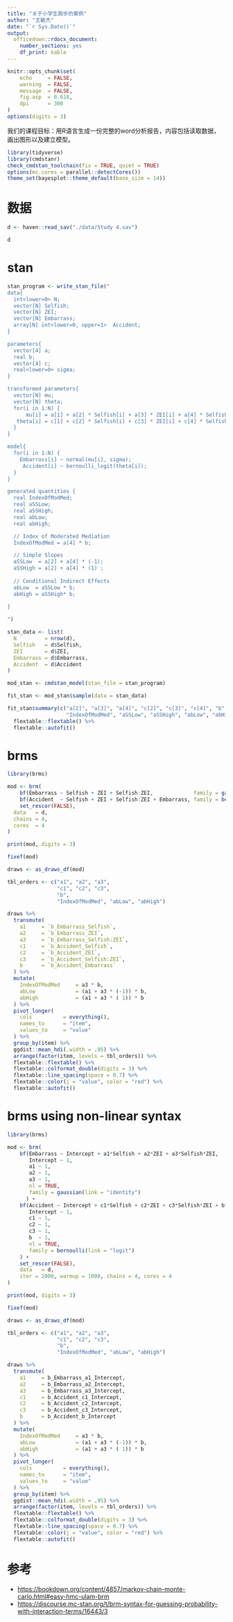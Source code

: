 ```yaml
---
title: "关于小学生跑步的案例"
author: "王敏杰"
date: "`r Sys.Date()`"
output: 
  officedown::rdocx_document:
    number_sections: yes
    df_print: kable
---
```




```r
knitr::opts_chunk$set(
    echo     = FALSE,
    warning  = FALSE, 
    message  = FALSE,
    fig.asp  = 0.618,
    dpi      = 300
)
options(digits = 3)
```


我们的课程目标：用R语言生成一份完整的word分析报告，内容包括读取数据，画出图形以及建立模型。



```r
library(tidyverse)
library(cmdstanr)
check_cmdstan_toolchain(fix = TRUE, quiet = TRUE)
options(mc.cores = parallel::detectCores())
theme_set(bayesplot::theme_default(base_size = 14))
```


# 数据

```r
d <- haven::read_sav("./data/Study 4.sav")

d
```

# stan

```r
stan_program <- write_stan_file("
data{
  int<lower=0> N;
  vector[N] Selfish;
  vector[N] ZEI;
  vector[N] Embarrass;
  array[N] int<lower=0, upper=1>  Accident;
}

parameters{
  vector[4] a;
  real b;
  vector[4] c;
  real<lower=0> sigma;
}

transformed parameters{
  vector[N] mu;
  vector[N] theta;
  for(i in 1:N) {
      mu[i] = a[1] + a[2] * Selfish[i] + a[3] * ZEI[i] + a[4] * Selfish[i] * ZEI[i];
   theta[i] = c[1] + c[2] * Selfish[i] + c[3] * ZEI[i] + c[4] * Selfish[i] * ZEI[i] + b * Embarrass[i];
  }
}

model{
  for(i in 1:N) {
    Embarrass[i] ~ normal(mu[i], sigma);
     Accident[i] ~ bernoulli_logit(theta[i]);
  }
}

generated quantities {
  real IndexOfModMed;
  real aSSLow;
  real aSSHigh;
  real abLow;
  real abHigh;

  // Index of Moderated Mediation
  IndexOfModMed = a[4] * b;

  // Simple Slopes
  aSSLow  = a[2] + a[4] * (-1);  
  aSSHigh = a[2] + a[4] * (1) ;   
   
  // Conditional Indirect Effects
  abLow  = aSSLow * b;
  abHigh = aSSHigh* b;

}
                                                                
")

stan_data <- list(
  N         = nrow(d),
  Selfish   = d$Selfish,
  ZEI       = d$ZEI,
  Embarrass = d$Embarrass,
  Accident  = d$Accident
)

mod_stan <- cmdstan_model(stan_file = stan_program)

fit_stan <- mod_stan$sample(data = stan_data)
```



```r
fit_stan$summary(c("a[2]", "a[3]", "a[4]", "c[2]", "c[3]", "c[4]", "b",
                   "IndexOfModMed", "aSSLow", "aSSHigh", "abLow", "abHigh")) %>% 
  flextable::flextable() %>% 
  flextable::autofit()
```


# brms
```r
library(brms)

mod <- brm(
    bf(Embarrass ~ Selfish + ZEI + Selfish:ZEI,             family = gaussian()) +
    bf(Accident  ~ Selfish + ZEI + Selfish:ZEI + Embarrass, family = bernoulli(link = "logit")) +
    set_rescor(FALSE),
  data   = d,
  chains = 4,
  cores  = 4
)
```



```r
print(mod, digits = 3)

fixef(mod)
```


```r
draws <- as_draws_df(mod)

tbl_orders <- c("a1", "a2", "a3", 
                "c1", "c2", "c3",
                "b",
                "IndexOfModMed", "abLow", "abHigh")

draws %>% 
  transmute(
    a1     = `b_Embarrass_Selfish`,
    a2     = `b_Embarrass_ZEI`,
    a3     = `b_Embarrass_Selfish:ZEI`,
    c1     = `b_Accident_Selfish`,
    c2     = `b_Accident_ZEI`,
    c3     = `b_Accident_Selfish:ZEI`,
    b      = `b_Accident_Embarrass` 
  ) %>% 
  mutate(
    IndexOfModMed     = a3 * b,
    abLow             = (a1 + a3 * (-1)) * b,
    abHigh            = (a1 + a3 * ( 1)) * b
  ) %>% 
  pivot_longer(
    cols          = everything(),
    names_to      = "item",
    values_to     = "value"
  ) %>% 
  group_by(item) %>% 
  ggdist::mean_hdi(.width = .95) %>% 
  arrange(factor(item, levels = tbl_orders)) %>% 
  flextable::flextable() %>% 
  flextable::colformat_double(digits = 3) %>% 
  flextable::line_spacing(space = 0.7) %>% 
  flextable::color(j = "value", color = "red") %>% 
  flextable::autofit()
```


# brms using non-linear syntax

```r
library(brms)

mod <- brm(
    bf(Embarrass ~ Intercept + a1*Selfish + a2*ZEI + a3*Selfish*ZEI,  
       Intercept ~ 1,
       a1 ~ 1,
       a2 ~ 1,
       a3 ~ 1,
       nl = TRUE,
       family = gaussian(link = "identity")
      ) +
    bf(Accident ~ Intercept + c1*Selfish + c2*ZEI + c3*Selfish*ZEI + b*Embarrass, 
       Intercept ~ 1,
       c1 ~ 1,
       c2 ~ 1,
       c3 ~ 1,
       b  ~ 1,
       nl = TRUE,
       family = bernoulli(link = "logit")
    ) +
    set_rescor(FALSE),
    data   = d,
    iter = 2000, warmup = 1000, chains = 4, cores = 4
)
```



```r
print(mod, digits = 3)

fixef(mod)
```


```r
draws <- as_draws_df(mod)

tbl_orders <- c("a1", "a2", "a3", 
                "c1", "c2", "c3",
                "b",
                "IndexOfModMed", "abLow", "abHigh")

draws %>% 
  transmute(
    a1     = b_Embarrass_a1_Intercept,
    a2     = b_Embarrass_a2_Intercept,
    a3     = b_Embarrass_a3_Intercept,
    c1     = b_Accident_c1_Intercept,
    c2     = b_Accident_c2_Intercept,
    c3     = b_Accident_c3_Intercept,
    b      = b_Accident_b_Intercept 
  ) %>% 
  mutate(
    IndexOfModMed     = a3 * b,
    abLow             = (a1 + a3 * (-1)) * b,
    abHigh            = (a1 + a3 * ( 1)) * b
  ) %>% 
  pivot_longer(
    cols          = everything(),
    names_to      = "item",
    values_to     = "value"
  ) %>% 
  group_by(item) %>% 
  ggdist::mean_hdi(.width = .95) %>% 
  arrange(factor(item, levels = tbl_orders)) %>% 
  flextable::flextable() %>% 
  flextable::colformat_double(digits = 3) %>% 
  flextable::line_spacing(space = 0.7) %>% 
  flextable::color(j = "value", color = "red") %>% 
  flextable::autofit()
```

# 参考

- <https://bookdown.org/content/4857/markov-chain-monte-carlo.html#easy-hmc-ulam-brm>
- <https://discourse.mc-stan.org/t/brm-syntax-for-guessing-probability-with-interaction-terms/16443/3>